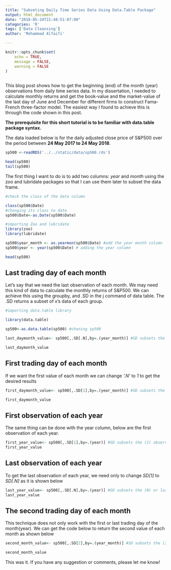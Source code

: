```yaml
---
title: "Subseting Daily Time Series Data Using Data.Table Package"
output: html_document
date: "2018-05-24T21:48:51-07:00"
categories: 'R'
tags: ['Data Cleansing']
author: 'Mohammad Alfaifi'

---
```


```r
knitr::opts_chunk$set(
	echo = TRUE,
	message = FALSE,
	warning = FALSE
)
 
```


This blog post shows how to get the beginning (end) of the month (year) observations from daily time series data.  In my dissertation, I needed to calculate monthly returns and get the book-value and the market-value of the last day of June and December for different firms to construct Fama-French three-factor model. The easiest way I found to achieve this is through the code shown in this post. 

**The prerequisite for this short tutorial is to be familiar with data.table package syntax.**

The data loaded below is for the daily adjusted close price of S&P500 over the period between **24 May 2017 to 24 May 2018**. 
 

```r


sp500 <-readRDS('../../static/data/sp500.rds')
```

```r

head(sp500)
tail(sp500)
```


The first thing I want to do is to add two columns:  *year* and  *month*  using the zoo and lubridate packages so that I can use them later to subset the data frame. 

```r
#check the class of the data column

class(sp500$Date)
#changing its class to date
sp500$Date<-as.Date(sp500$Date)

#importing Zoo and lubridate
library(zoo)
library(lubridate)

sp500$year_month <- as.yearmon(sp500$Date) #add the year month column
sp500$year <- year(sp500$Date) # adding the year column

head(sp500)

```

## Last trading day of each month

Let's say that we need the last observation of each month. We may need this kind of data to calculate  the monthly returns of S&P500. We can achieve this using the groupby, and .SD in the j command of data table. The .SD returns a subset of x's data of each group. 

```r
#importing data.table library

library(data.table)

sp500<-as.data.table(sp500) #chaning sp500

last_daymonth_value<- sp500[,.SD[.N],by=.(year_month)] #SD subsets the (.N) or last observation of each month

last_daymonth_value
```

## First trading day of each month

If we want the first value of each month we can change *'.N'* to *1* to get the desired results

```r

first_daymonth_value<- sp500[,.SD[1],by=.(year_month)] #SD subsets the (1) observation of each month

first_daymonth_value

```

## First observation of each year

The same thing can be done with the year column, below are the first observation of each year. 

```r

first_year_value<- sp500[,.SD[1],by=.(year)] #SD subsets the (1) observation of each year
first_year_value
```

## Last observation of each year

To get the last observation of each year, we need only to change *SD[1]* to *SD[.N]* as it is shown below

```r

last_year_value<- sp500[,.SD[.N],by=.(year)] #SD subsets the (N) or last observation of each year
last_year_value
```
## The second trading day of each month


This technique does not only work with the first  or last trading day of the month(year).  We can get the code below to return the second value of each month as shown below

```r

second_month_value<- sp500[,.SD[2],by=.(year_month)] #SD subsets the (2) observation of each month

second_month_value
```




This was it. If you have any suggestion or comments, please let me know! 